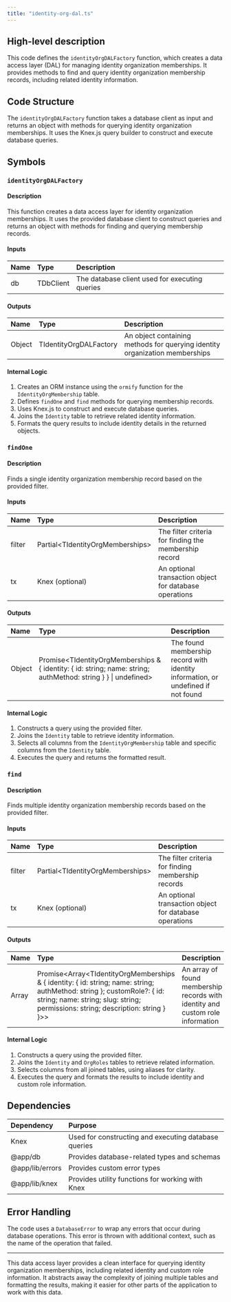 ```yaml
---
title: "identity-org-dal.ts"
---
```


## High-level description
This code defines the `identityOrgDALFactory` function, which creates a data access layer (DAL) for managing identity organization memberships. It provides methods to find and query identity organization membership records, including related identity information.

## Code Structure
The `identityOrgDALFactory` function takes a database client as input and returns an object with methods for querying identity organization memberships. It uses the Knex.js query builder to construct and execute database queries.

## Symbols

### `identityOrgDALFactory`
#### Description
This function creates a data access layer for identity organization memberships. It uses the provided database client to construct queries and returns an object with methods for finding and querying membership records.

#### Inputs
| Name | Type | Description |
|:-----|:-----|:------------|
| db | TDbClient | The database client used for executing queries |

#### Outputs
| Name | Type | Description |
|:-----|:-----|:------------|
| Object | TIdentityOrgDALFactory | An object containing methods for querying identity organization memberships |

#### Internal Logic
1. Creates an ORM instance using the `ormify` function for the `IdentityOrgMembership` table.
2. Defines `findOne` and `find` methods for querying membership records.
3. Uses Knex.js to construct and execute database queries.
4. Joins the `Identity` table to retrieve related identity information.
5. Formats the query results to include identity details in the returned objects.

### `findOne`
#### Description
Finds a single identity organization membership record based on the provided filter.

#### Inputs
| Name | Type | Description |
|:-----|:-----|:------------|
| filter | Partial&lt;TIdentityOrgMemberships&gt; | The filter criteria for finding the membership record |
| tx | Knex (optional) | An optional transaction object for database operations |

#### Outputs
| Name | Type | Description |
|:-----|:-----|:------------|
| Object | Promise&lt;TIdentityOrgMemberships & { identity: { id: string; name: string; authMethod: string } } \| undefined&gt; | The found membership record with identity information, or undefined if not found |

#### Internal Logic
1. Constructs a query using the provided filter.
2. Joins the `Identity` table to retrieve identity information.
3. Selects all columns from the `IdentityOrgMembership` table and specific columns from the `Identity` table.
4. Executes the query and returns the formatted result.

### `find`
#### Description
Finds multiple identity organization membership records based on the provided filter.

#### Inputs
| Name | Type | Description |
|:-----|:-----|:------------|
| filter | Partial&lt;TIdentityOrgMemberships&gt; | The filter criteria for finding membership records |
| tx | Knex (optional) | An optional transaction object for database operations |

#### Outputs
| Name | Type | Description |
|:-----|:-----|:------------|
| Array | Promise&lt;Array&lt;TIdentityOrgMemberships & { identity: { id: string; name: string; authMethod: string }; customRole?: { id: string; name: string; slug: string; permissions: string; description: string } }&gt;&gt; | An array of found membership records with identity and custom role information |

#### Internal Logic
1. Constructs a query using the provided filter.
2. Joins the `Identity` and `OrgRoles` tables to retrieve related information.
3. Selects columns from all joined tables, using aliases for clarity.
4. Executes the query and formats the results to include identity and custom role information.

## Dependencies
| Dependency | Purpose |
|:-----------|:--------|
| Knex | Used for constructing and executing database queries |
| @app/db | Provides database-related types and schemas |
| @app/lib/errors | Provides custom error types |
| @app/lib/knex | Provides utility functions for working with Knex |

## Error Handling
The code uses a `DatabaseError` to wrap any errors that occur during database operations. This error is thrown with additional context, such as the name of the operation that failed.

---

This data access layer provides a clean interface for querying identity organization memberships, including related identity and custom role information. It abstracts away the complexity of joining multiple tables and formatting the results, making it easier for other parts of the application to work with this data.